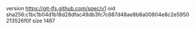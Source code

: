 version https://git-lfs.github.com/spec/v1
oid sha256:c1bc1b04d1b18d28dfac49db3fc7c687d48ae8b8a00804e8c2e5950213526f0f
size 1487
